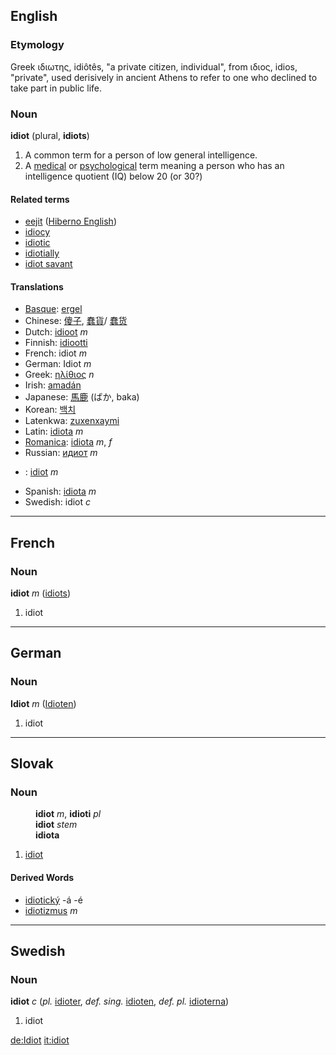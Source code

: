 ==English==

===Etymology===
Greek ιδιωτης, idiôtês, "a private citizen, individual", from ιδιος, idios, "private", used derisively in ancient Athens to refer to one who declined to take part in public life.

===Noun===
'''idiot''' (plural, '''idiots''')

#  A common term for a person of low general intelligence.
#  A [[medical]] or [[psychological]] term meaning a person who has an intelligence quotient (IQ) below 20 (or 30?)

====Related terms====
*[[eejit]] ([[Hiberno English]])
*[[idiocy]]
*[[idiotic]]
*[[idiotially]]
*[[idiot savant]]

====Translations====
*[[Basque]]: [[ergel]]
*Chinese: [[傻子]], [[蠢貨]]/ [[蠢货]]
*Dutch: [[idioot]] ''m''
*Finnish: [[idiootti]]
*French: idiot ''m''
*German: Idiot ''m''
*Greek: [[ηλίθιος]] ''n''
*Irish: [[amadán]]
*Japanese: [[馬鹿]] (ばか, baka)
*Korean: [[백치]]
*Latenkwa: [[zuxenxaymi]]
*Latin: [[idiota]] ''m''
*[[Romanica]]: [[idiota]] ''m'', ''f''
*Russian: [[идиот]] ''m''
*{{sk}}: [[idiot#Slovak|idiot]] ''m''
*Spanish: [[idiota]] ''m''
*Swedish: idiot ''c''

----

==French==
===Noun===
'''idiot''' ''m'' ([[idiots]])

# idiot

----

==German==
===Noun===
'''Idiot''' ''m'' ([[Idioten]])

# idiot


----
==Slovak==
===Noun===
:'''idiot''' ''m'', '''idioti''' ''pl''
:'''idiot''' ''stem''
:'''idiota''' ''{{gensg}}''
:{{decpat}} {{chlap}}
# [[idiot#English|idiot]]
====Derived Words====
* [[idiotický]] -á -é
* [[idiotizmus]] ''m''
----

==Swedish==
===Noun===
'''idiot''' ''c'' (''pl.'' [[idioter]], ''def. sing.'' [[idioten]], ''def. pl.'' [[idioterna]])

# idiot

[[de:Idiot]]
[[it:idiot]]